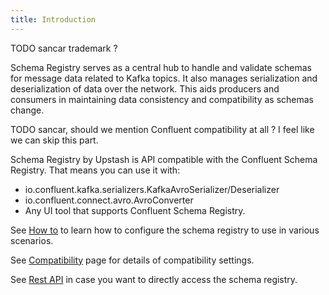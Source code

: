 ```yaml
---
title: Introduction
---
```


TODO sancar trademark ?

Schema Registry serves as a central hub to handle and validate schemas for message data related to Kafka topics. 
It also manages serialization and deserialization of data over the network. 
This aids producers and consumers in maintaining data consistency and compatibility as schemas change. 

TODO sancar, should we mention Confluent compatibility at all ? I feel like we can skip this part.

Schema Registry by Upstash is API compatible with the Confluent Schema Registry. That means you can use 
it with:
- io.confluent.kafka.serializers.KafkaAvroSerializer/Deserializer
- io.confluent.connect.avro.AvroConverter
- Any UI tool that supports Confluent Schema Registry.

See [How to](./schemahowto) to learn how to configure the schema registry to use in various scenarios.

See [Compatibility](./schemacompatibility) page for details of compatibility settings.

See [Rest API](./schemarest) in case you want to directly access the schema registry. 